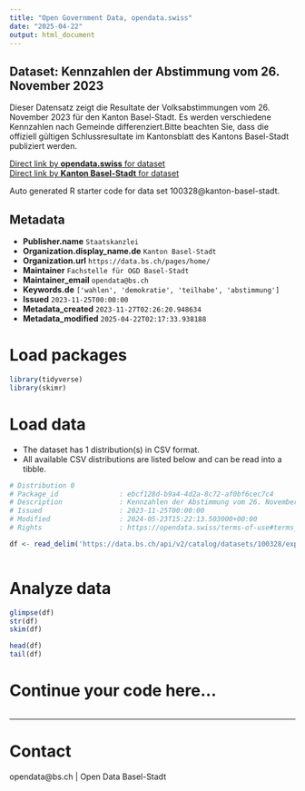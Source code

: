 ```yaml
---
title: "Open Government Data, opendata.swiss"
date: "2025-04-22"
output: html_document
---
```


## Dataset: Kennzahlen der Abstimmung vom 26. November 2023

Dieser Datensatz zeigt die Resultate der Volksabstimmungen vom 26. November 2023 für den Kanton Basel-Stadt. Es werden verschiedene Kennzahlen nach Gemeinde differenziert.Bitte beachten Sie, dass die offiziell gültigen Schlussresultate im Kantonsblatt des Kantons Basel-Stadt publiziert werden.

[Direct link by **opendata.swiss** for dataset](https://opendata.swiss/de/dataset/kennzahlen-der-abstimmung-vom-26-november-2023)<br>
[Direct link by **Kanton Basel-Stadt** for dataset](https://data.bs.ch/explore/dataset/100328/)

Auto generated R starter code for data set 100328@kanton-basel-stadt.

## Metadata

- **Publisher.name** `Staatskanzlei`
- **Organization.display_name.de** `Kanton Basel-Stadt`
- **Organization.url** `https://data.bs.ch/pages/home/`
- **Maintainer** `Fachstelle für OGD Basel-Stadt`
- **Maintainer_email** `opendata@bs.ch`
- **Keywords.de** `['wahlen', 'demokratie', 'teilhabe', 'abstimmung']`
- **Issued** `2023-11-25T00:00:00`
- **Metadata_created** `2023-11-27T02:26:20.948634`
- **Metadata_modified** `2025-04-22T02:17:33.938188`


# Load packages

```r

library(tidyverse)
library(skimr)

```

# Load data

-   The dataset has 1 distribution(s) in CSV format.
-   All available CSV distributions are listed below and can be read into a tibble.

```r

# Distribution 0
# Package_id               : ebcf128d-b9a4-4d2a-8c72-af0bf6cec7c4
# Description              : Kennzahlen der Abstimmung vom 26. November 2023 (csv)
# Issued                   : 2023-11-25T00:00:00
# Modified                 : 2024-05-23T15:22:13.503000+00:00
# Rights                   : https://opendata.swiss/terms-of-use#terms_by

df <- read_delim('https://data.bs.ch/api/v2/catalog/datasets/100328/exports/csv?use_labels=true')



```

# Analyze data

```r

glimpse(df)
str(df)
skim(df)

head(df)
tail(df)

```

# Continue your code here...

```r

```

------------------------------------------------------------------------

# Contact

opendata@bs.ch | Open Data Basel-Stadt

